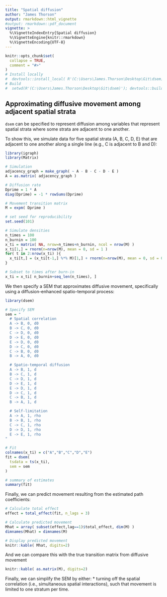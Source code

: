 ```yaml
---
title: "Spatial diffusion"
author: "James Thorson"
output: rmarkdown::html_vignette
#output: rmarkdown::pdf_document
vignette: >
  %\VignetteIndexEntry{Spatial diffusion}
  %\VignetteEngine{knitr::rmarkdown}
  %\VignetteEncoding{UTF-8}
---
```


```r
knitr::opts_chunk$set(
  collapse = TRUE,
  comment = "#>"
)
# Install locally
#  devtools::install_local( R'(C:\Users\James.Thorson\Desktop\Git\dsem)', force=TRUE )
# Build
#  setwd(R'(C:\Users\James.Thorson\Desktop\Git\dsem)'); devtools::build_rmd("vignettes/spatial_diffusion.Rmd")
```

## Approximating diffusive movement among adjacent spatial strata

`dsem` can be specified to represent diffusion among variables that represent spatial strata where some strata are adjacent to one another.

To show this, we simulate data for five spatial strata (A, B, C, D, E) that are adjacent to one another along a single line (e.g., C is adjacent to B and D): 

```r
library(igraph)
library(Matrix)

# Simulation
adjacency_graph = make_graph( ~ A - B - C - D - E )
A = as.matrix( adjacency_graph )

# Diffusion rate
Dprime = 1 * A
diag(Dprime) = -1 * rowSums(Dprime)

# Movement transition matrix
M = expm( Dprime )

# set seed for reproducibility
set.seed(101)

# Simulate densities
n_times = 100
n_burnin = 100
x_ti = matrix( NA, nrow=n_times+n_burnin, ncol = nrow(M) )
x_ti[1,] = rnorm(n=nrow(M), mean = 0, sd = 1 )
for( t in 2:nrow(x_ti) ){
  x_ti[t,] = (x_ti[t-1,] %*% M)[1,] + rnorm(n=nrow(M), mean = 0, sd = 0.1)
}

# Subset to times after burn-in
x_ti = x_ti[ n_burnin+seq_len(n_times), ]
```

We then specify a SEM that approximates diffusive movement, specifically using a diffusion-enhanced spatio-temporal process:

```r
library(dsem)

# Specify SEM
sem = "
  # Spatial correlation
  A -> B, 0, d0
  B -> C, 0, d0
  C -> D, 0, d0
  D -> E, 0, d0
  E -> D, 0, d0
  D -> C, 0, d0
  C -> B, 0, d0
  B -> A, 0, d0

  # Spatio-temporal diffusion
  A -> B, 1, d
  B -> C, 1, d
  C -> D, 1, d
  D -> E, 1, d
  E -> D, 1, d
  D -> C, 1, d
  C -> B, 1, d
  B -> A, 1, d

  # Self-limitation
  A -> A, 1, rho
  B -> B, 1, rho
  C -> C, 1, rho
  D -> D, 1, rho
  E -> E, 1, rho
"

# Fit
colnames(x_ti) = c("A","B","C","D","E")
fit = dsem(
  tsdata = ts(x_ti),
  sem = sem
)

# summary of estimates
summary(fit)
```

Finally, we can predict movement resulting from the estimated path coefficients:
```r
# Calculate total effect
effect = total_effect(fit, n_lags = 3)

# Calculate predicted movement
Mhat = array( subset(effect,lag==1)$total_effect, dim(M) )
dimnames(Mhat) = dimnames(M)

# Display predicted movement
knitr::kable( Mhat, digits=2)
```

And we can compare this with the true transition matrix from diffusive movement
```r
knitr::kable( as.matrix(M), digits=2)
```

Finally, we can simplify the SEM by either:
* turning off the spatial correlation (i.e., simultaneous spatial interactions), such that movement is limited to one stratum per time.
